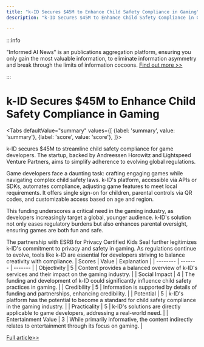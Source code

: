 ```yaml
---
title: "k-ID Secures $45M to Enhance Child Safety Compliance in Gaming"
description: "k-ID Secures $45M to Enhance Child Safety Compliance in Gaming"

---
```



:::info

"Informed AI News" is an publications aggregation platform, ensuring you only gain the most valuable information, to eliminate information asymmetry and break through the limits of information cocoons.  [Find out more >>](/)

:::

# k-ID Secures $45M to Enhance Child Safety Compliance in Gaming


<Tabs
	defaultValue="summary"
	values={[
	{label: 'summary', value: 'summary'},
	{label: 'score', value: 'score'},
]}>
<TabItem value="summary">


k-ID secures $45M to streamline child safety compliance for game developers. The startup, backed by Andreessen Horowitz and Lightspeed Venture Partners, aims to simplify adherence to evolving global regulations.

Game developers face a daunting task: crafting engaging games while navigating complex child safety laws. k-ID's platform, accessible via APIs or SDKs, automates compliance, adjusting game features to meet local requirements. It offers single sign-on for children, parental controls via QR codes, and customizable access based on age and region.

This funding underscores a critical need in the gaming industry, as developers increasingly target a global, younger audience. k-ID's solution not only eases regulatory burdens but also enhances parental oversight, ensuring games are both fun and safe.

The partnership with ESRB for Privacy Certified Kids Seal further legitimizes k-ID's commitment to privacy and safety in gaming. As regulations continue to evolve, tools like k-ID are essential for developers striving to balance creativity with compliance.
</TabItem>
<TabItem value="score">
	| Scores     | Value   | Explanation |
	| -------- | ------- | ------- |
	| Objectivity  | 5    | Content provides a balanced overview of k-ID's services and their impact on the gaming industry.    |
	| Social Impact | 4     | The funding and development of k-ID could significantly influence child safety practices in gaming.    |
	| Credibility    | 5    | Information is supported by details of funding and partnerships, enhancing credibility.    |
	| Potential    | 5    | k-ID's platform has the potential to become a standard for child safety compliance in the gaming industry.    |
	| Practicality    | 5    | k-ID's solutions are directly applicable to game developers, addressing a real-world need.    |
	| Entertainment Value    | 3    | While primarily informative, the content indirectly relates to entertainment through its focus on gaming.    |
</TabItem>
</Tabs>

[Full article>>](https://techcrunch.com/2024/06/25/a16z-k-id-game-developers-child-safety-regulations/)
